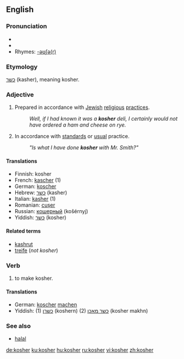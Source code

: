 {{wikipedia|Kashrut}}
==English==

===Pronunciation===
*{{IPA|/ˈkəʊʃ@(r)/}}
*{{SAMPA|/"k@US@(r)/}}
*Rhymes: [[Rhymes:English:-əʊʃə(r)|-əʊʃə(r)]]

===Etymology===
{{He.}} [[כשר]] (kasher), meaning kosher.

===Adjective===
{{en-adj|-}}

# {{context|of food}} Prepared in accordance with [[Jewish]] [[religious]] [[practice]]s.
#:''Well, if I had known it was a '''kosher''' deli, I certainly would not have ordered a ham and cheese on rye.''
# {{context|figurative|by extension}} In accordance with [[standard]]s or [[usual]] practice.
#:''"Is what I have done '''kosher''' with Mr. Smith?"''

====Translations====
*Finnish: kosher
*French: [[kascher]] (1)
*German: [[koscher]]
*Hebrew: [[כשר]] (kasher)
*Italian: [[kasher]] (1)
*Romanian: [[cuşer]]
*Russian: [[кошерный]] (košérnyj)
*Yiddish: [[כּשר]] (kosher)

====Related terms====
*[[kashrut]]
*[[treife]] (''not kosher'')

===Verb===
{{en-verb}}

# {{transitive}} to make kosher.

====Translations====
*German: [[koscher]] [[machen]]
*Yiddish: (1) [[כשרן]] (koshern) (2) [[כשר מאכן]] (kosher makhn)

===See also===
*[[halal]]

[[de:kosher]]
[[ku:kosher]]
[[hu:kosher]]
[[ru:kosher]]
[[vi:kosher]]
[[zh:kosher]]
